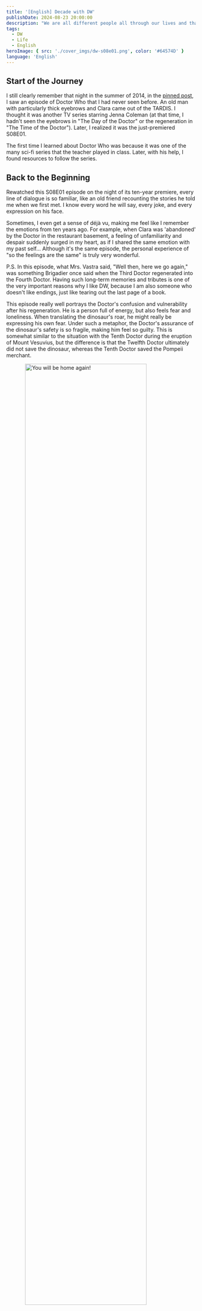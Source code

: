 ```yaml
---
title: '[English] Decade with DW'
publishDate: 2024-08-23 20:00:00
description: "We are all different people all through our lives and that's okay, you've got to keep moving so long as you remember all the people that you used to be."
tags:
  - DW
  - Life
  - English
heroImage: { src: './cover_imgs/dw-s08e01.png', color: '#64574D' }
language: 'English'
---
```


## Start of the Journey

I still clearly remember that night in the summer of 2014, in the [pinned post](https://tieba.baidu.com/p/3250946750), I saw an episode of Doctor Who that I had never seen before. An old man with particularly thick eyebrows and Clara came out of the TARDIS. I thought it was another TV series starring Jenna Coleman (at that time, I hadn't seen the eyebrows in "The Day of the Doctor" or the regeneration in "The Time of the Doctor"). Later, I realized it was the just-premiered S08E01.

The first time I learned about Doctor Who was because it was one of the many sci-fi series that the teacher played in class. Later, with his help, I found resources to follow the series.

## Back to the Beginning

Rewatched this S08E01 episode on the night of its ten-year premiere, every line of dialogue is so familiar, like an old friend recounting the stories he told me when we first met. I know every word he will say, every joke, and every expression on his face.

Sometimes, I even get a sense of déjà vu, making me feel like I remember the emotions from ten years ago. For example, when Clara was 'abandoned' by the Doctor in the restaurant basement, a feeling of unfamiliarity and despair suddenly surged in my heart, as if I shared the same emotion with my past self... Although it's the same episode, the personal experience of "so the feelings are the same" is truly very wonderful.

P.S. In this episode, what Mrs. Vastra said, "Well then, here we go again," was something Brigadier once said when the Third Doctor regenerated into the Fourth Doctor. Having such long-term memories and tributes is one of the very important reasons why I like DW, because I am also someone who doesn't like endings, just like tearing out the last page of a book.

This episode really well portrays the Doctor's confusion and vulnerability after his regeneration. He is a person full of energy, but also feels fear and loneliness. When translating the dinosaur's roar, he might really be expressing his own fear. Under such a metaphor, the Doctor's assurance of the dinosaur's safety is so fragile, making him feel so guilty. This is somewhat similar to the situation with the Tenth Doctor during the eruption of Mount Vesuvius, but the difference is that the Twelfth Doctor ultimately did not save the dinosaur, whereas the Tenth Doctor saved the Pompeii merchant.

<img src="https://cdn.lyt0112.com/2024/08/2b4d8c4c2d6db6a004c7172cf6c1711f.png" alt="You will be home again!" style="width: 80%; height: auto; display: block; margin: 0 auto;" /><p style="text-align: center; font-style: italic; color: gray;"> You will be home again! </p>

Clara is somewhat distant from the newly regenerated 12 but is very worried about him. She is not yet ready to accept that the Doctor has suddenly turned into a completely unfamiliar appearance, to the point of using a very aggressive tone with Madam Vastra. However, she eventually starts to accept 12 after the final call from 11, but 12's quest for his own identity has just begun.

<img src="https://cdn.lyt0112.com/2024/08/86b5121501ed46c370b8d674b204e7af.png" alt="How dare you!" style="width: 80%; height: auto; display: block; margin: 0 auto;" /><p style="text-align: center; font-style: italic; color: gray;"> How dare you! </p>

## How does it feel?

At first, I was very eager for the Doctor's travels. Being a Doctor or a Companion is the coolest job in the universe. I think almost every Whovian has fantasized about what it would be like to travel with the Doctor, and it is this curiosity that drives our love for DW.

As I grew up, I gradually understood the emotions of the characters in the series and the values of the Doctor, such curiosity and responsibility, "Never cruel, never cowardly; never give up, never give in." I have always liked this phrase very much and hope that everyone can stick to their beliefs.

Of course, as a character with an extremely long lifespan, the only Time Lord, possessing such powerful abilities and wisdom, how to restrain one's behavior, I think this proposition was fully explored in the three episodes where Clara left.

`Face the Raven`, `Heaven Sent`, and `Hell Bent` as a whole for the season finale, tell the story of what choices the Doctor will make after losing a loved one, even to the point of abandoning his principles for revenge and choosing to alter time. However, in the end, he still cannot prevent things from happening. Perhaps it is the same for everyone; when faced with extreme situations, people often subconsciously deny and try to reverse the situation. But here, even though the Doctor can manipulate time, he still cannot let Clara escape her fate.

<img src="https://cdn.lyt0112.com/2024/08/a3804c28dd6f6f8c29255b50e18efaaf.png" alt="" style="width: 80%; height: auto; display: block; margin: 0 auto;" /><p style="text-align: center; font-style: italic; color: gray;"> I heard that there is also writing on the back of this painting saying "I'm in 12", but the Doctor couldn't bear to turn it over... </p>

If the education at school is the transmission of knowledge, then I believe DW definitely holds a place in my values. Curiosity and adventurous spirit, how to face difficulties, and the exploration of human nature. The discussion on these values and propositions has led Doctor Who to have a significant impact on me, making me want to personally `see the world`, and often ask myself: `What would The Doctor do?` Perhaps I can get a very good answer.

## Words

There are really many lines in DW that I like, some of which are very famous. Here are some that I particularly like:

- One day, I shall come back. Yes, I shall come back. Until then, there must be no regrets, no tears, no anxieties. Just go forward in all your beliefs, and prove to me that I am not mistaken in mine.
- I burned up a sun just to say goodbye.
- Never cruel, never cowardly; never give up, never give in.
- Goodness is not goodness that seeks advantage. Good is good in the final hour, in the deepest pit without hope, without witness, without reward. Virtue is only virtue in extremis.
- It all just disappears doesn't it? Everything you are, gone in a moment like breath on a mirror. Any moment now, he’s a coming, (Clara: Who's coming?) The Doctor. (Clara: But you are, you are the doctor.) And I always will be. But times change and so must I. We all change, when you think about it. We are all different people all through our lives and that's okay, that's good, you've got to keep moving so long as you remember all the people that you used to be. I will not forget one line of this, not one day, I swear. I will always remember when The Doctor was me.

Recommend some videos:

- [Bilibili - Are You The One](https://www.bilibili.com/video/BV1Tx411P746)
  - This song is amazing, perfectly fitting the image of the Doctor. I fell in love with this song through this mashup, and the editing is also very well done.
- [YouTube - The First Question - 50th Anniversary Trailer](https://youtu.be/7li5eZ3JZbA?si=TDZun38jWCOf7z9Q)
  - The 50th anniversary mashup, a video from 12 years ago, but still not outdated, especially the selection and coordination of lines, as well as the choice of music, are all very well done.
- [YouTube - The First Question - 60th Anniversary Edition](https://youtu.be/-CdJUYWkrR0?si=bmuiay9TYl3zI1zF)
  - A 60th-anniversary mashup, a remastered version of the previous video from ten years ago, is also very exciting.
  - This video has not been uploaded to Bilibili yet, so I contacted the author and obtained permission to repost it.
  - Bilibili repost: [Bilibili - The First Question - 60th Anniversary Edition](https://www.bilibili.com/video/BV1unW1e8EwR/?share_source=copy_web&vd_source=715b7965ee40cd347a349e6161f34dfc)

## Epilogue

This article briefly talks about the story with DW, but there are more delicate emotions that are hard to express in words. Many episodes are really worth watching repeatedly, and my favorite episode is still `Heaven Sent`.

However, I really hope that the next season of DW can put more effort into the plot. The last episode of S14/New Version S1 is a bit hard to endure... Related discussions are welcome to visit [[DW] 幽默RTD, 幽默S14E08](https://www.lyt0112.com/blog/dw2) to watch.

Every Doctor's regeneration is not just a process of the Doctor seeking a new identity, but also a process for the audience to accept the new Doctor. The first episode of 12 slowly expresses this process through the emotional changes of the companion. In fact, the audience's acceptance of the new Doctor is also a process of accepting a new self, which in reality represents whether we are willing to bravely start a new stage of life, and whether we are willing to give up things we previously had, even if those things are good and cherished by us.

Just like this sentence: `So long as you remember all the people that you used to be` As long as we remember those beautiful moments on the road of life, we haven't wasted that time. How could I have imagined what I would be like ten years ago, but as long as I remember the emotions brought by DW (or the bad plot from CC) over the past ten years, it's enough.

<img src="https://cdn.lyt0112.com/2024/08/064d075c4012d8d81a893f308d2b72b3.png" alt="" style="width: 80%; height: auto; display: block; margin: 0 auto;" /><p style="text-align: center; font-style: italic; color: gray;"> The Doctors </p>

What will the next decade be like for me and DW? Nobody knows, but I will always look forward to the next episode of Doctor Who!

If you are also a Whovian, feel free to share your stories with DW or your favorite lines/episodes in the comments.

After all, that's how the all started!

## Credits

- [Doctor Who Facebook - Flashpoint, final episode of the Dalek Invasion of Earth](https://www.facebook.com/DoctorWho/posts/pfbid04btj2pTSrWnJXfoMMJQ8rWiHKuz9H9P21QN7Hamwei3sNv6HkL7V8tiS3v8UetFXl)
- [Doctor Who Clips - The Five Doctors](https://youtu.be/YWfpn6k79pQ?si=eBJH5Zyb2dzMLj_F)
- [Wiki - DW S8](https://en.wikipedia.org/wiki/Doctor_Who_series_8)
- [Wiki - DW S9](https://en.wikipedia.org/wiki/Doctor_Who_series_9)
- [YouTube - The Subtle Brilliance Of Doctor Who's Most Divisive Finale](https://youtu.be/7L9cUG3BxN0?si=3b19mIGhbglNDfWz)
- [YouTube - Doctor Who: The First Question - 50th Anniversary Trailer](https://youtu.be/7li5eZ3JZbA?si=TDZun38jWCOf7z9Q)
- [YouTube - Doctor Who: The First Question - 60th Anniversary Edition](https://youtu.be/-CdJUYWkrR0?si=bmuiay9TYl3zI1zF)
- [Bilibili - Are You The One](https://www.bilibili.com/video/BV1Tx411P746)
